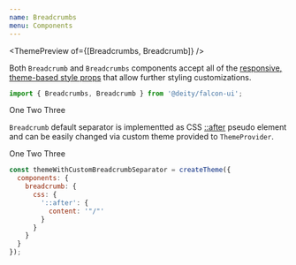 ```yaml
---
name: Breadcrumbs
menu: Components
---
```



<ThemePreview of={[Breadcrumbs, Breadcrumb]} />

Both `Breadcrumb` and `Breadcrumbs` components accept all of the [responsive, theme-based style props](/responsive-props) that allow further styling customizations.

 ```javascript
import { Breadcrumbs, Breadcrumb } from '@deity/falcon-ui';
```

<Playground>
  <Breadcrumbs>
    <Breadcrumb>
      <Link>One</Link>
    </Breadcrumb>
    <Breadcrumb>
      <Link>Two</Link>
    </Breadcrumb>
    <Breadcrumb>
      <Link>Three</Link>
    </Breadcrumb>
  </Breadcrumbs>
</Playground>

`Breadcrumb` default separator is implementted as CSS [::after](https://developer.mozilla.org/en-US/docs/Web/CSS/::after) pseudo element and
 can be easily changed via custom theme provided to `ThemeProvider`.

<Playground>
  <ThemeProvider theme={themeWithCustomBreadcrumbSeparator}>
    <Breadcrumbs>
      <Breadcrumb>
        <Link>One</Link>
      </Breadcrumb>
      <Breadcrumb>
        <Link>Two</Link>
      </Breadcrumb>
      <Breadcrumb>
        <Link>Three</Link>
      </Breadcrumb>
    </Breadcrumbs>
  </ThemeProvider>
</Playground>

```javascript
const themeWithCustomBreadcrumbSeparator = createTheme({
  components: {
    breadcrumb: {
      css: {
        '::after': {
          content: '"/"'
        }
      }
    }
  }
});
```
